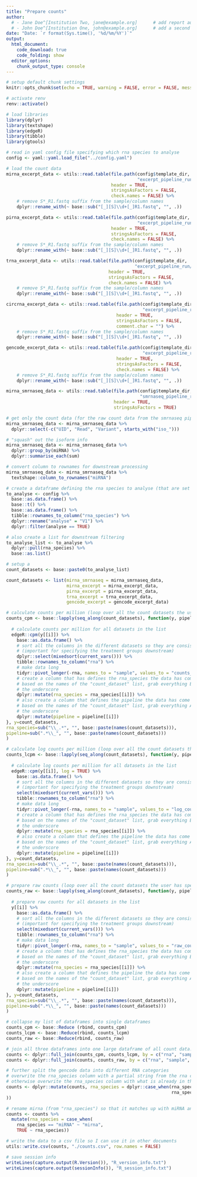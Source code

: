 ```yaml
---
title: "Prepare counts"
author:
  # - Jane Doe^[Institution Two, jane@example.org]      # add report authors (uncomment if using)
  # - John Doe^[Institution One, john@example.org]      # add a second report author (uncomment if using)
date: "Date: `r format(Sys.time(), '%d/%m/%Y')`"
output:
  html_document:
    code_download: true
    code_folding: show
  editor_options: 
    chunk_output_type: console
---
```


```r
# setup default chunk settings
knitr::opts_chunk$set(echo = TRUE, warning = FALSE, error = FALSE, message = FALSE, fig.align = "center")
```

```r
# activate renv
renv::activate()

# load libraries
library(dplyr)
library(textshape)
library(edgeR)
library(tibble)
library(gtools)

# read in yaml config file specifying which rna species to analyse
config <- yaml::yaml.load_file("../config.yaml")

# load the count data
mirna_excerpt_data <- utils::read.table(file.path(config$template_dir,
                                                  "excerpt_pipeline_run/merged/exceRpt_miRNA_ReadCounts.txt"),
                                        header = TRUE,
                                        stringsAsFactors = FALSE,
                                        check.names = FALSE) %>%
    # remove S*_R1.fastq suffix from the sample/column names
    dplyr::rename_with(~ base::sub("[_][S]\\d+[_]R1.fastq", "", .))

pirna_excerpt_data <- utils::read.table(file.path(config$template_dir,
                                                  "excerpt_pipeline_run/merged/exceRpt_piRNA_ReadCounts.txt"),
                                        header = TRUE,
                                        stringsAsFactors = FALSE,
                                        check.names = FALSE) %>%
    # remove S*_R1.fastq suffix from the sample/column names
    dplyr::rename_with(~ base::sub("[_][S]\\d+[_]R1.fastq", "", .))

trna_excerpt_data <- utils::read.table(file.path(config$template_dir,
                                                 "excerpt_pipeline_run/merged/exceRpt_tRNA_ReadCounts.txt"),
                                       header = TRUE,
                                       stringsAsFactors = FALSE,
                                       check.names = FALSE) %>%
    # remove S*_R1.fastq suffix from the sample/column names
    dplyr::rename_with(~ base::sub("[_][S]\\d+[_]R1.fastq", "", .))

circrna_excerpt_data <- utils::read.table(file.path(config$template_dir,
                                                    "excerpt_pipeline_run/merged/exceRpt_circularRNA_ReadCounts.txt"),
                                          header = TRUE,
                                          stringsAsFactors = FALSE,
                                          comment.char = "") %>%
    # remove S*_R1.fastq suffix from the sample/column names
    dplyr::rename_with(~ base::sub("[_][S]\\d+[_]R1.fastq", "", .))

gencode_excerpt_data <- utils::read.table(file.path(config$template_dir,
                                                    "excerpt_pipeline_run/merged/exceRpt_gencode_ReadCounts.txt"),
                                          header = TRUE,
                                          stringsAsFactors = FALSE,
                                          check.names = FALSE) %>%
    # remove S*_R1.fastq suffix from the sample/column names
    dplyr::rename_with(~ base::sub("[_][S]\\d+[_]R1.fastq", "", .))

mirna_smrnaseq_data <- utils::read.table(file.path(config$template_dir,
                                                   "smrnaseq_pipeline_run/results/mirtop/mirtop.tsv"),
                                         header = TRUE,
                                         stringsAsFactors = TRUE)

# get only the count data (for the raw count data from the smrnaseq pipeline) and remove the unnecessary columns
mirna_smrnaseq_data <- mirna_smrnaseq_data %>%
  dplyr::select(-c("UID", "Read", "Variant", starts_with("iso_")))

# "squash" out the isoform info
mirna_smrnaseq_data <- mirna_smrnaseq_data %>%
  dplyr::group_by(miRNA) %>%
  dplyr::summarise_each(sum)

# convert column to rownames for downstream processing
mirna_smrnaseq_data <- mirna_smrnaseq_data %>%
  textshape::column_to_rownames("miRNA")

# create a dataframe defining the rna species to analyse (that are set to TRUE) based on the yaml user configuration file
to_analyse <- config %>%
  base::as.data.frame() %>%
  base::t() %>%
  base::as.data.frame() %>%
  tibble::rownames_to_column("rna_species") %>%
  dplyr::rename("analyse" = "V1") %>%
  dplyr::filter(analyse == TRUE)

# also create a list for downstream filtering
to_analyse_list <- to_analyse %>%
  dplyr::pull(rna_species) %>%
  base::as.list()

# setup a 
count_datasets <- base::paste0(to_analyse_list)

count_datasets <- list(mirna_smrnaseq = mirna_smrnaseq_data,
                       mirna_excerpt = mirna_excerpt_data,
                       pirna_excerpt = pirna_excerpt_data,
                       trna_excerpt = trna_excerpt_data,
                       gencode_excerpt = gencode_excerpt_data)

# calculate counts per million (loop over all the count datasets the user has specified)
counts_cpm <- base::lapply(seq_along(count_datasets), function(y, pipeline, rna_species, i){
  
  # calculate counts per million for all datasets in the list
  edgeR::cpm(y[[i]]) %>%
    base::as.data.frame() %>%
    # sort all the columns in the different datasets so they are consistent among each other
    # (important for specifying the treatment groups downstream)
    dplyr::select(mixedsort(current_vars())) %>%
    tibble::rownames_to_column("rna") %>%
    # make data long
    tidyr::pivot_longer(-rna, names_to = "sample", values_to = "counts_per_million") %>%
    # create a column that has defines the rna_species the data has come from
    # based on the names of the "count_dataset" list, grab everything BEFORE 
    # the underscore
    dplyr::mutate(rna_species = rna_species[[i]]) %>%
    # also create a column that defines the pipeline the data has come from
    # based on the names of the "count_dataset" list, grab everything AFTER
    # the underscore
    dplyr::mutate(pipeline = pipeline[[i]])
}, y=count_datasets,
rna_species=sub("\\_.*", "", base::paste(names(count_datasets))),
pipeline=sub(".*\\_", "", base::paste(names(count_datasets)))
)

# calculate log counts per million (loop over all the count datasets the user has specified)
counts_lcpm <- base::lapply(seq_along(count_datasets), function(y, pipeline, rna_species, i){
  
  # calculate log counts per million for all datasets in the list
  edgeR::cpm(y[[i]], log = TRUE) %>%
    base::as.data.frame() %>%
    # sort all the columns in the different datasets so they are consistent among each other
    # (important for specifying the treatment groups downstream)
    select(mixedsort(current_vars())) %>%
    tibble::rownames_to_column("rna") %>%
    # make data long
    tidyr::pivot_longer(-rna, names_to = "sample", values_to = "log_counts_per_million") %>%
    # create a column that has defines the rna_species the data has come from
    # based on the names of the "count_dataset" list, grab everything BEFORE 
    # the underscore
    dplyr::mutate(rna_species = rna_species[[i]]) %>%
    # also create a column that defines the pipeline the data has come from
    # based on the names of the "count_dataset" list, grab everything AFTER
    # the underscore
    dplyr::mutate(pipeline = pipeline[[i]])
}, y=count_datasets,
rna_species=sub("\\_.*", "", base::paste(names(count_datasets))),
pipeline=sub(".*\\_", "", base::paste(names(count_datasets)))
)

# prepare raw counts (loop over all the count datasets the user has specified)
counts_raw <- base::lapply(seq_along(count_datasets), function(y, pipeline, rna_species, i){
  
  # prepare raw counts for all datasets in the list
  y[[i]] %>%
    base::as.data.frame() %>%
    # sort all the columns in the different datasets so they are consistent among each other
    # (important for specifying the treatment groups downstream)
    select(mixedsort(current_vars())) %>%
    tibble::rownames_to_column("rna") %>%
    # make data long
    tidyr::pivot_longer(-rna, names_to = "sample", values_to = "raw_counts") %>%
    # create a column that has defines the rna_species the data has come from
    # based on the names of the "count_dataset" list, grab everything BEFORE 
    # the underscore
    dplyr::mutate(rna_species = rna_species[[i]]) %>%
    # also create a column that defines the pipeline the data has come from
    # based on the names of the "count_dataset" list, grab everything AFTER
    # the underscore
    dplyr::mutate(pipeline = pipeline[[i]])
}, y=count_datasets,
rna_species=sub("\\_.*", "", base::paste(names(count_datasets))),
pipeline=sub(".*\\_", "", base::paste(names(count_datasets)))
)

# collapse my list of dataframes into single dataframes
counts_cpm <- base::Reduce (rbind, counts_cpm)
counts_lcpm <- base::Reduce(rbind, counts_lcpm)
counts_raw <- base::Reduce(rbind, counts_raw)

# join all three dataframes into one large dataframe of all count data!
counts <- dplyr::full_join(counts_cpm, counts_lcpm, by = c("rna", "sample", "pipeline", "rna_species")) 
counts <- dplyr::full_join(counts, counts_raw, by = c("rna", "sample", "pipeline", "rna_species")) 

# further split the gencode data into different RNA categories
# overwrite the rna_species column with a partial string from the rna column (for the gencode data)
# otherwise overwrite the rna_species column with what is already in the rna_species column
counts <- dplyr::mutate(counts, rna_species = dplyr::case_when(rna_species == "gencode" ~ base::sub('.*:', '', counts$rna),
                                                               rna_species != "gencode" ~ counts$rna_species
))

# rename mirna (from "rna_species") so that it matches up with miRNA and gets put in the same group in downstream analyses
counts <- counts %>%
  mutate(rna_species = case_when(
    rna_species == "miRNA" ~ "mirna", 
    TRUE ~ rna_species))

# write the data to a csv file so I can use it in other documents
utils::write.csv(counts, "./counts.csv", row.names = FALSE)
```

```r
# save session info
writeLines(capture.output(R.Version()), "R_version_info.txt")
writeLines(capture.output(sessionInfo()), "R_session_info.txt")
```
